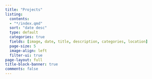```yaml
---
title: "Projects"
listing:
  contents: 
  - "*/index.qmd"
  sort: "date desc"
  type: default
  categories: true
  fields: [image, date, title, description, categories, location]
  page-size: 5
  image-align: left
  filter-ui: true
page-layout: full
title-block-banner: true
comments: false
---
```


